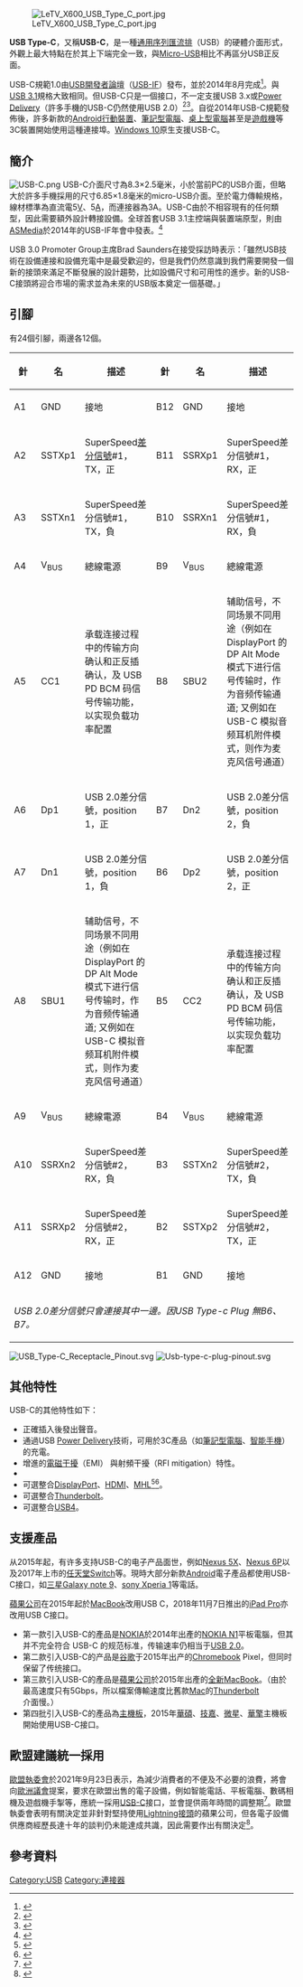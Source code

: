 {{pp-vandalism|expiry=2022-06-30T02:54:48+00:00}}
{{NoteTA|G1=IT}}
{{Infobox connector
| name               =
| type               = Digital audio/video/data connector/power
| image              =  [[File:USB_Type-C_icon.svg|300px]]
| logo               = 
| caption            = USB-C接頭
| designer           = [[USB開發者論壇|USB開發者論壇]]
| design_date        = 2014年8月（已發表）
| manufacturer       = 
| production_date    = 
| superseded         = 
| superseded_by      = 
| superseded_by_date = 
| weight             = 
| length             = 
| diameter           = 
| width              = 
| height             = 
| hotplug            = 
| daisy_chain        = 
| external           = 
| electrical         = 
| earth              = 
| maximum_voltage    = 
| maximum_current    = 
| audio_signal       = 
| video_signal       = 
| data_signal        = 
| data_bit_width     = 
| data_bandwidth     = 
| data_devices       = 
| data_style         = 
| cable              = 
| high_freq          = 
| physical_connector = 
| num_pins           = 
| pinout_col1_name   = 
| pinout_col2_name   = 
| pinout_image       = 
| pinout_caption     = 
| pinout_image2      = 
| pinout_caption2    = 
| pin1               = 
| pin1_name          = 
| pin2               = 
| pin2_name          = 
| pin3               = 
| pin3_name          = 
| pin4               = 
| pin4_name          = 
| pin5               = 
| pin5_name          = 
| pin6               = 
| pin6_name          = 
| pin7               = 
| pin7_name          = 
| pin8               = 
| pin8_name          = 
| pin9               = 
| pin9_name          = 
| pin10              = 
| pin10_name         = 
| pin11              = 
| pin11_name         = 
| pin12              = 
| pin12_name         = 
| pin13              = 
| pin13_name         = 
| pin14              = 
| pin14_name         = 
| pin15              = 
| pin15_name         = 
| pin16              = 
| pin16_name         = 
| pin17              = 
| pin17_name         = 
| pin18              = 
| pin18_name         = 
| pin19              = 
| pin19_name         = 
| pin20              = 
| pin20_name         = 
| pin21              = 
| pin21_name         = 
| pin22              = 
| pin22_name         = 
| pin23              = 
| pin23_name         = 
| pin24              = 
| pin24_name         = 
| pin25              = 
| pin25_name         = 
| pin26              = 
| pin26_name         = 
| pin27              = 
| pin27_name         = 
| pin28              = 
| pin28_name         = 
| pin29              = 
| pin29_name         = 
| pin30              = 
| pin30_name         = 
| pin31              = 
| pin31_name         = 
| pin_custom1_name   = 
| pin_name_custom1   = 
| pin_custom1        = 
| pin_custom2_name   = 
| pin_name_custom2   = 
| pin_custom2        = 
| pin_custom3_name   = 
| pin_name_custom3   = 
| pin_custom3        = 
| pin_custom4_name   = 
| pin_name_custom4   = 
| pin_custom4        = 
| pin_custom5_name   = 
| pin_name_custom5   = 
| pin_custom5        = 
| pin_custom6_name   = 
| pin_name_custom6   = 
| pin_custom6        = 
| pin_custom7_name   = 
| pin_name_custom7   = 
| pin_custom7        = 
| pin_custom8_name   = 
| pin_name_custom8   = 
| pin_custom8        = 
| pinout_notes       = 
}}
[[File:LeTV_X600_USB_Type_C_port.jpg|thumb]]
 
'''USB Type-C'''，又稱'''USB-C'''，是一種[[通用序列匯流排|通用序列匯流排]]（USB）的硬體介面形式，外觀上最大特點在於其上下端完全一致，與[[USB#Micro_USB接口|Micro-USB]]相比不再區分USB正反面。

USB-C規範1.0由[[USB開發者論壇|USB開發者論壇]]（[[USB-IF|USB-IF]]）發布，並於2014年8月完成<ref name="anandtech">{{cite web |title=USB Type-C Connector Specifications Finalized |url=http://www.anandtech.com/show/8377/usb-typec-connector-specifications-finalized |last=Howse |first=Brett |date=2014-08-12 |access-date=2014-12-28 |archive-date=2017-03-18 |archive-url=https://web.archive.org/web/20170318004627/http://www.anandtech.com/show/8377/usb-typec-connector-specifications-finalized |dead-url=yes }}</ref>。與[[USB_3.1|USB 3.1]]規格大致相同。但USB-C只是一個接口，不一定支援USB 3.x或[[Power_Delivery|Power Delivery]]（許多手機的USB-C仍然使用USB 2.0）<ref>{{cite web |url=http://www.usb.org/developers/usbtypec/USB_Type-C_Language_Product_and_Packaging_Guidelines_FINAL.pdf |format=PDF |title=USB Type-C Cable and Connector : Language Usage Guidelines from USB-IF |publisher=Usb.org |access-date=2015-06-18 |archive-url=https://web.archive.org/web/20160603160545/http://www.usb.org/developers/usbtypec/USB_Type-C_Language_Product_and_Packaging_Guidelines_FINAL.pdf |archive-date=2016-06-03 |dead-url=yes }}</ref><ref name="USB-C_HK2016">{{Cite web|url=http://www.usb.org/developers/presentations/USB_DevDays_Hong_Kong_2016_-_USB_Type-C.pdf|title=USB Type-C Overview|last=|first=|date=2016-10-20|website=usb.org|publisher=USB-IF|access-date=|deadurl=yes|archiveurl=https://web.archive.org/web/20161220102924/http://www.usb.org/developers/presentations/USB_DevDays_Hong_Kong_2016_-_USB_Type-C.pdf|archivedate=2016-12-20|df=}}</ref>。自從2014年USB-C規範發佈後，許多新款的[[Android|Android]][[行動裝置|行動裝置]]、[[筆記型電腦|筆記型電腦]]、[[桌上型電腦|桌上型電腦]]甚至是[[遊戲機|遊戲機]]等3C裝置開始使用這種連接埠。[[Windows_10|Windows 10]]原生支援USB-C。

==簡介==
[[File:USB-C.png|thumb]]
USB-C介面尺寸為8.3×2.5毫米，小於當前PC的USB介面，但略大於許多手機採用的尺寸6.85×1.8毫米的micro-USB介面。至於電力傳輸規格，線材標準為直流電5[[伏特|V]]、5[[安培|A]]，而連接器為3A。USB-C由於不相容現有的任何類型，因此需要額外設計轉接設備。全球首套USB 3.1主控端與裝置端原型，則由[[祥碩科技|ASMedia]]於2014年的USB-IF年會中發表。<ref>{{cite news | url=http://www.appledaily.com.tw/appledaily/article/finance/20140404/35745113/ | title=USB 3.1市場下半年起飛 | publisher=蘋果日報 | accessdate=2016-04-09 | archive-date=2017-07-28 | archive-url=https://web.archive.org/web/20170728074906/http://www.appledaily.com.tw/appledaily/article/finance/20140404/35745113/ | dead-url=no }}</ref>

USB 3.0 Promoter Group主席Brad Saunders在接受採訪時表示：「雖然USB技術在設備連接和設備充電中是最受歡迎的，但是我們仍然意識到我們需要開發一個新的接頭來滿足不斷發展的設計趨勢，比如設備尺寸和可用性的進步。新的USB-C接頭將迎合市場的需求並為未來的USB版本奠定一個基礎。」

==引腳==
有24個引腳，兩邊各12個。
{| class="wikitable"
|- 
! 針  !! 名     !! 描述
! 針  !! 名     !! 描述
|-
| A1  || GND    || 接地
| B12 || GND    || 接地
|-
| A2  || SSTXp1 || SuperSpeed[[差分信號|差分信號]]#1，TX，正
| B11 || SSRXp1 || SuperSpeed差分信號#1，RX，正
|-
| A3  || SSTXn1 || SuperSpeed差分信號#1，TX，負
| B10 || SSRXn1 || SuperSpeed差分信號#1，RX，負
|-
| A4  || V<sub>BUS</sub> || 總線電源
| B9  || V<sub>BUS</sub> || 總線電源
|-
| A5  || CC1    || 承载连接过程中的传输方向确认和正反插确认，及 USB PD BCM 码信号传输功能，以实现负载功率配置
| B8  || SBU2   || 辅助信号，不同场景不同用途（例如在 DisplayPort 的 DP Alt Mode 模式下进行信号传输时，作为音频传输通道; 又例如在 USB-C 模拟音频耳机附件模式，则作为麦克风信号通道）
|-
| A6  || Dp1    || USB 2.0差分信號，position 1，正
| B7  || Dn2    || USB 2.0差分信號，position 2，負
|-
| A7  || Dn1    || USB 2.0差分信號，position 1，負
| B6  || Dp2    || USB 2.0差分信號，position 2，正
|-
| A8  || SBU1   || 辅助信号，不同场景不同用途（例如在 DisplayPort 的 DP Alt Mode 模式下进行信号传输时，作为音频传输通道; 又例如在 USB-C 模拟音频耳机附件模式，则作为麦克风信号通道）
| B5  || CC2    || 承载连接过程中的传输方向确认和正反插确认，及 USB PD BCM 码信号传输功能，以实现负载功率配置
|-
| A9  || V<sub>BUS</sub> || 總線電源
| B4  || V<sub>BUS</sub> || 總線電源
|-
| A10 || SSRXn2 || SuperSpeed差分信號#2，RX，負
| B3  || SSTXn2 || SuperSpeed差分信號#2，TX，負
|-
| A11 || SSRXp2 || SuperSpeed差分信號#2，RX，正
| B2  || SSTXp2 || SuperSpeed差分信號#2，TX，正
|-
| A12 || GND    || 接地
| B1  || GND    || 接地
|-
|colspan=8| ''USB 2.0差分信號只會連接其中一邊。因USB Type-c Plug 無B6、B7。''
|}

[[File:USB_Type-C_Receptacle_Pinout.svg|none]]
[[File:Usb-type-c-plug-pinout.svg|none]]

==其他特性==
USB-C的其他特性如下：
*正確插入後發出聲音。
*通過USB [[Power_Delivery|Power Delivery]]技術，可用於3C產品（如[[筆記型電腦|筆記型電腦]]、[[智能手机|智能手機]]）的充電。
*增進的[[電磁干擾|電磁干擾]]（EMI） 與射頻干擾（RFI mitigation）特性。
*
*可選整合[[DisplayPort|DisplayPort]]、[[HDMI|HDMI]]、[[移动高清链接技术|MHL]]<ref>{{Cite web |url=http://www.pcworld.com/article/2686892/reversible-usb-type-c-wonder-cable-will-deliver-displayport-audio-and-video-too.html |title=存档副本 |access-date=2016-04-09 |archive-date=2021-04-10 |archive-url=https://web.archive.org/web/20210410201046/https://www.pcworld.com/article/2686892/reversible-usb-type-c-wonder-cable-will-deliver-displayport-audio-and-video-too.html |dead-url=no }}</ref><ref>{{Cite web |url=https://www.pcmag.com/how-to/what-is-usb-c-an-explainer |title=存档副本 |access-date=2020-09-08 |archive-date=2022-01-21 |archive-url=https://web.archive.org/web/20220121171054/https://www.pcmag.com/how-to/what-is-usb-c-an-explainer |dead-url=no }}</ref>。
*可選整合[[Thunderbolt|Thunderbolt]]。
*可選整合[[USB4|USB4]]。

==支援產品==
从2015年起，有许多支持USB-C的电子产品面世，例如[[Nexus_5X|Nexus 5X]]、[[Nexus_6P|Nexus 6P]]以及2017年上市的[[任天堂Switch|任天堂Switch]]等。現時大部分新款[[Android|Android]]電子產品都使用USB-C接口，如[[三星Galaxy_Note_9|三星Galaxy note 9]]、[[sony_Xperia_1|sony Xperia 1]]等電話。

[[蘋果公司|蘋果公司]]在2015年起於[[MacBook|MacBook]]改用USB C，2018年11月7日推出的[[iPad_Pro|iPad Pro]]亦改用USB C接口。

* 第一款引入USB-C的產品是[[NOKIA|NOKIA]]於2014年出產的[[NOKIA_N1|NOKIA N1]]平板電腦，但其并不完全符合 USB-C 的规范标准，传输速率仍相当于[[USB_2.0|USB 2.0]]。
* 第二款引入USB-C的产品是[[谷歌|谷歌]]于2015年出产的[[Chromebook|Chromebook]] Pixel，但同时保留了传统接口。<!-- Please add date -->
* 第三款引入USB-C的產品是[[蘋果公司|蘋果公司]]於2015年出產的[[全新MacBook|全新MacBook]]。（由於最高速度只有5Gbps，所以檔案傳輸速度比舊款[[麥金塔|Mac]]的[[Thunderbolt|Thunderbolt]]介面慢。） 
* 第四批引入USB-C的產品為[[主機板|主機板]]，2015年[[華碩|華碩]]、[[技嘉|技嘉]]、[[微星|微星]]、[[華擎科技|華擎]]主機板開始使用USB-C接口。

==歐盟建議統一採用==
[[歐盟執委會|歐盟執委會]]於2021年9月23日表示，為減少消費者的不便及不必要的浪費，將會向[[歐洲議會|歐洲議會]]提案，要求在歐盟出售的電子設備，例如智能電話、平板電腦、數碼相機及遊戲機手掣等，應統一採用[[USB-C|USB-C]]接口，並會提供兩年時間的調整期<ref name="hket-2021-09-24">{{cite news |title=歐盟倡手機、平板統一使用USB-C　蘋果Lightning或成歷史 股市 17:14 2021/09/24 |url=https://inews.hket.com/article/3067041/%E3%80%90%E7%BE%8E%E8%82%A1%E7%84%A6%E9%BB%9E%E3%80%91%E6%AD%90%E7%9B%9F%E5%80%A1%E6%89%8B%E6%A9%9F%E3%80%81%E5%B9%B3%E6%9D%BF%E7%B5%B1%E4%B8%80%E4%BD%BF%E7%94%A8USB-C%E3%80%80%E8%98%8B%E6%9E%9CLightning%E6%88%96%E6%88%90%E6%AD%B7%E5%8F%B2 |accessdate=2021-09-24 |work=香港經濟日報 |date=2021-09-24 |archive-date=2021-09-24 |archive-url=https://web.archive.org/web/20210924100931/https://inews.hket.com/article/3067041/%E3%80%90%E7%BE%8E%E8%82%A1%E7%84%A6%E9%BB%9E%E3%80%91%E6%AD%90%E7%9B%9F%E5%80%A1%E6%89%8B%E6%A9%9F%E3%80%81%E5%B9%B3%E6%9D%BF%E7%B5%B1%E4%B8%80%E4%BD%BF%E7%94%A8USB-C%E3%80%80%E8%98%8B%E6%9E%9CLightning%E6%88%96%E6%88%90%E6%AD%B7%E5%8F%B2 |dead-url=no }}</ref>。歐盟執委會表明有關決定並非針對堅持使用[[Lightning接頭|Lightning接頭]]的蘋果公司，但各電子設備供應商經歷長達十年的談判仍未能達成共識，因此需要作出有關決定<ref name="icable-2021-09-24">{{cite news |title=歐盟擬統一電子設備使用USB-C充電口 |url=http://cablenews.i-cable.com/ci/news/article/37/766702 |accessdate=2021-09-24 |work=有線新聞 |date=2021-09-24 |archive-date=2021-09-24 |archive-url=https://web.archive.org/web/20210924100918/http://cablenews.i-cable.com/ci/news/article/37/766702 |dead-url=no }}</ref>。

==參考資料==
{{reflist|2}}
{{commonscat|USB-C}}
{{USB}}

[[Category:USB|Category:USB]]
[[Category:連接器|Category:連接器]]